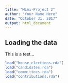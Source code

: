 ```yaml
---
title: "Mini-Project 2"
author: "Your Name Here"
date: "October 31, 2017"
output: html_document
---
```



## Loading the data

This is a test...

```r
load("house_elections.rda")
load("candidates.rda")
load("committees.rda")
load("contributions.rda")
```
